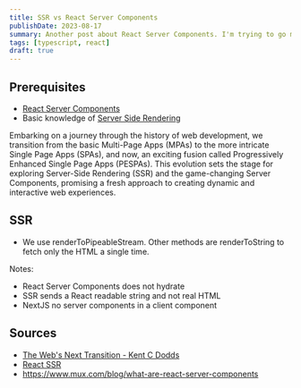 ```yaml
---
title: SSR vs React Server Components
publishDate: 2023-08-17
summary: Another post about React Server Components. I'm trying to go more in depth 
tags: [typescript, react]
draft: true
---
```


## Prerequisites
- [React Server Components](https://reactjs.org/blog/2020/12/21/data-fetching-with-react-server-components.html)
- Basic knowledge of [Server Side Rendering](https://reactjs.org/docs/react-dom-server.html#rendertopipeablestream)

Embarking on a journey through the history of web development, we transition from the basic Multi-Page Apps (MPAs) to the more intricate Single Page Apps (SPAs), and now, an exciting fusion called Progressively Enhanced Single Page Apps (PESPAs). This evolution sets the stage for exploring Server-Side Rendering (SSR) and the game-changing Server Components, promising a fresh approach to creating dynamic and interactive web experiences.

## SSR
- We use renderToPipeableStream. Other methods are renderToString to fetch only the HTML a single time.

Notes: 
- React Server Components does not hydrate
- SSR sends a React readable string and not real HTML
- NextJS no server components in a client component   

## Sources
- [The Web's Next Transition - Kent C Dodds](https://www.epicweb.dev/the-webs-next-transition)
- [React SSR](https://react.dev/reference/react-dom/server/renderToPipeableStream#rendering-a-react-tree-as-html-to-a-nodejs-stream)
- https://www.mux.com/blog/what-are-react-server-components
